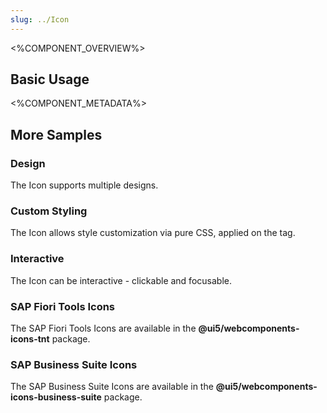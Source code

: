 ```yaml
---
slug: ../Icon
---
```



<%COMPONENT_OVERVIEW%>

## Basic Usage
<Basic />

<%COMPONENT_METADATA%>

## More Samples


### Design
The Icon supports multiple designs.

<Design />

### Custom Styling
The Icon allows style customization via pure CSS, applied on the tag.

<CustomStyling />

### Interactive
The Icon can be interactive - clickable and focusable.

<Interactive />

### SAP Fiori Tools Icons
The SAP Fiori Tools Icons are available in the <b>@ui5/webcomponents-icons-tnt</b> package.

<TntIcons />

### SAP Business Suite Icons
The SAP Business Suite Icons are available in the <b>@ui5/webcomponents-icons-business-suite</b> package.

<BSIcons />





